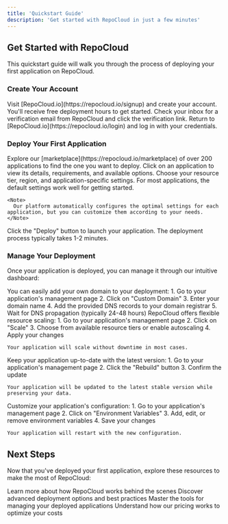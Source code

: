 ```yaml
---
title: 'Quickstart Guide'
description: 'Get started with RepoCloud in just a few minutes'
---
```


## Get Started with RepoCloud

This quickstart guide will walk you through the process of deploying your first application on RepoCloud.

### Create Your Account

<Steps>
  <Step title="Sign Up">
    Visit [RepoCloud.io](https://repocloud.io/signup) and create your account. You'll receive free deployment hours to get started.
  </Step>
  <Step title="Verify Your Email">
    Check your inbox for a verification email from RepoCloud and click the verification link.
  </Step>
  <Step title="Log In">
    Return to [RepoCloud.io](https://repocloud.io/login) and log in with your credentials.
  </Step>
</Steps>

### Deploy Your First Application

<Steps>
  <Step title="Browse the Marketplace">
    Explore our [marketplace](https://repocloud.io/marketplace) of over 200 applications to find the one you want to deploy.
  </Step>
  <Step title="Select an Application">
    Click on an application to view its details, requirements, and available options.
  </Step>
  <Step title="Configure Settings">
    Choose your resource tier, region, and application-specific settings. For most applications, the default settings work well for getting started.
    
    <Note>
      Our platform automatically configures the optimal settings for each application, but you can customize them according to your needs.
    </Note>
  </Step>
  <Step title="Launch Your Application">
    Click the "Deploy" button to launch your application. The deployment process typically takes 1-2 minutes.
  </Step>
</Steps>

### Manage Your Deployment

Once your application is deployed, you can manage it through our intuitive dashboard:

<AccordionGroup>
  <Accordion icon="globe" title="Set Up a Custom Domain">
    You can easily add your own domain to your deployment:
    1. Go to your application's management page
    2. Click on "Custom Domain"
    3. Enter your domain name
    4. Add the provided DNS records to your domain registrar
    5. Wait for DNS propagation (typically 24-48 hours)
  </Accordion>
  <Accordion icon="sliders" title="Adjust Resources">
    RepoCloud offers flexible resource scaling:
    1. Go to your application's management page
    2. Click on "Scale"
    3. Choose from available resource tiers or enable autoscaling
    4. Apply your changes
    
    Your application will scale without downtime in most cases.
  </Accordion>
  <Accordion icon="arrows-rotate" title="Update Your Application">
    Keep your application up-to-date with the latest version:
    1. Go to your application's management page
    2. Click the "Rebuild" button
    3. Confirm the update
    
    Your application will be updated to the latest stable version while preserving your data.
  </Accordion>
  <Accordion icon="gear" title="Manage Environment Variables">
    Customize your application's configuration:
    1. Go to your application's management page
    2. Click on "Environment Variables"
    3. Add, edit, or remove environment variables
    4. Save your changes
    
    Your application will restart with the new configuration.
  </Accordion>
</AccordionGroup>

## Next Steps

Now that you've deployed your first application, explore these resources to make the most of RepoCloud:

<CardGroup>
  <Card title="Platform Overview" icon="server" href="/platform/how-it-works">
    Learn more about how RepoCloud works behind the scenes
  </Card>
  <Card title="Deployment Guide" icon="rocket" href="/user-guide/deployment-basics">
    Discover advanced deployment options and best practices
  </Card>
  <Card title="Instance Management" icon="sliders" href="/user-guide/managing-instances">
    Master the tools for managing your deployed applications
  </Card>
  <Card title="Pricing & Billing" icon="credit-card" href="/pricing/overview">
    Understand how our pricing works to optimize your costs
  </Card>
</CardGroup>
